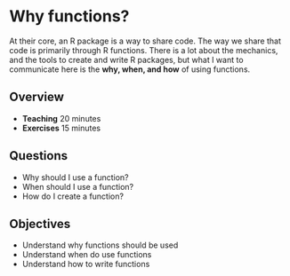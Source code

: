 # Why functions?

At their core, an R package is a way to share code. The way we share that code is primarily through R functions. There is a lot about the mechanics, and the tools to create and write R packages, but what I want to communicate here is the __why, when, and how__ of using functions.

## Overview

* **Teaching** 20 minutes
* **Exercises** 15 minutes

## Questions

* Why should I use a function?
* When should I use a function?
* How do I create a function?

## Objectives

* Understand why functions should be used
* Understand when do use functions
* Understand how to write functions

